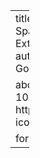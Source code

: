 ---
title: "Nonstationary GEV With Hierarchical Spatial Pooling: A Spatiotemporal Bayesian Framework for Nonstationary Extreme Precipitation Frequency Analysis in the Gulf Coast"
author:
  - Yuchen Lu
  - Benjamin Seiyon Lee
  - James Doss-Gollin
date: 2022-12-15
details: "AGU Fall Meeting 2022"

about:
  template: solana
  links:
    - text: 'DOI: 10.22541/essoar.168167364.47159647/v1'
      href: https://doi.org/10.22541/essoar.168167364.47159647/v1
      icon: link

format:
  html:
    page-layout: full
---